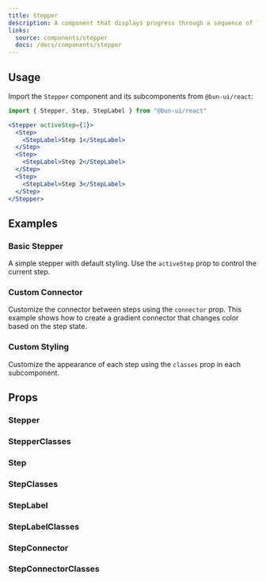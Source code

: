 ```yaml
---
title: Stepper
description: A component that displays progress through a sequence of logical and numbered steps.
links:
  source: components/stepper
  docs: /docs/components/stepper
---
```


<ComponentPreview name="stepper-basic" />

## Usage

Import the `Stepper` component and its subcomponents from `@bun-ui/react`:

```jsx
import { Stepper, Step, StepLabel } from "@bun-ui/react"
```

```jsx
<Stepper activeStep={1}>
  <Step>
    <StepLabel>Step 1</StepLabel>
  </Step>
  <Step>
    <StepLabel>Step 2</StepLabel>
  </Step>
  <Step>
    <StepLabel>Step 3</StepLabel>
  </Step>
</Stepper>
```

## Examples

### Basic Stepper

A simple stepper with default styling. Use the `activeStep` prop to control the current step.

<ComponentPreview name="stepper-basic" />

### Custom Connector

Customize the connector between steps using the `connector` prop.
This example shows how to create a gradient connector that changes color based on the step state.

<ComponentPreview name="stepper-custom-connector" />

### Custom Styling

Customize the appearance of each step using the `classes` prop in each subcomponent.

<ComponentPreview name="stepper-custom-styling" />

## Props

### Stepper

<APITable interfaceName="StepperProps" />

### StepperClasses

<APITable interfaceName="StepperClasses" />

### Step

<APITable interfaceName="StepProps" />

### StepClasses

<APITable interfaceName="StepClasses" />

### StepLabel

<APITable interfaceName="StepLabelProps" />

### StepLabelClasses

<APITable interfaceName="StepLabelClasses" />

### StepConnector

<APITable interfaceName="StepConnectorProps" />

### StepConnectorClasses

<APITable interfaceName="StepConnectorClasses" />

